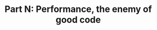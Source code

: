 ---
title: 'Part N: Performance, the enemy of good code'
description: 'A series of posts on what makes code good'
pubDate: 'Sep 22 2024'
---